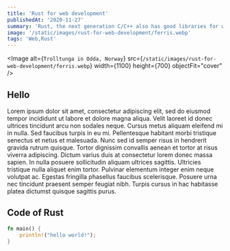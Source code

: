```yaml
---
title: 'Rust for web development'
publishedAt: '2020-11-27'
summary: 'Rust, the next generation C/C++ also has good libraries for web development.'
image: '/static/images/rust-for-web-development/ferris.webp'
tags: 'Web,Rust'
---
```


<Image
  alt={`Trolltunga in Odda, Norway`}
  src={`/static/images/rust-for-web-development/ferris.webp`}
  width={1100}
  height={700}
  objectFit="cover"
/>

## Hello

Lorem ipsum dolor sit amet, consectetur adipiscing elit, sed do eiusmod tempor incididunt
ut labore et dolore magna aliqua. Velit laoreet id donec ultrices tincidunt arcu
non sodales neque. Cursus metus aliquam eleifend mi in nulla. Sed faucibus turpis
in eu mi. Pellentesque habitant morbi tristique senectus et netus et malesuada. Nunc
sed id semper risus in hendrerit gravida rutrum quisque. Tortor dignissim convallis
aenean et tortor at risus viverra adipiscing. Dictum varius duis at consectetur lorem
donec massa sapien. In nulla posuere sollicitudin aliquam ultrices sagittis. Ultricies
tristique nulla aliquet enim tortor. Pulvinar elementum integer enim neque volutpat
ac. Egestas fringilla phasellus faucibus scelerisque. Posuere urna nec tincidunt
praesent semper feugiat nibh. Turpis cursus in hac habitasse platea dictumst quisque
sagittis purus.

## Code of Rust

```rust
fn main() {
    println!("hello world!");
}
```

